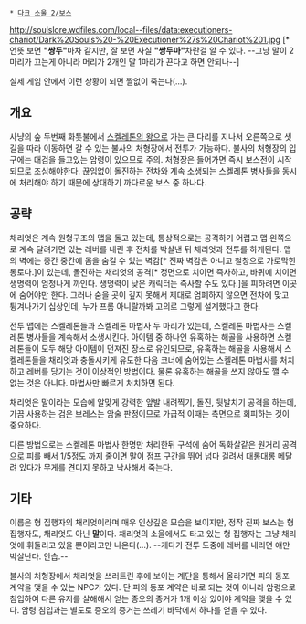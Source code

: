  * [[다크 소울 2/보스]]

http://soulslore.wdfiles.com/local--files/data:executioners-chariot/Dark%20Souls%20-%20Executioner%27s%20Chariot%201.jpg
[* 언뜻 보면 '''"쌍두"'''마차 같지만, 잘 보면 사실 '''"쌍두마"'''차란걸 알 수 있다. --그냥 말이 2마리가 끄는게 아니라 머리가 2개인 말 1마리가 끈다고 하면 안되나--]

실제 게임 안에서 이런 상황이 되면 짤없이 죽는다(...).

== 개요 ==
사냥의 숲 두번째 화톳불에서 [[스켈레톤의 왕]]으로 가는 큰 다리를 지나서 오른쪽으로 샛길을 따라 이동하면 갈 수 있는 불사의 처형장에서 전투가 가능하다. 불사의 처형장의 입구에는 대검을 들고있는 암령이 있으므로 주의. 처형장은 들어가면 즉시 보스전이 시작되므로 조심해야한다. 끊임없이 돌진하는 전차와 계속 소생되는 스켈레톤 병사들을 동시에 처리해야 하기 때문에 상대하기 까다로운 보스 중 하나다.

== 공략 ==
채리엇은 계속 원형구조의 맵을 돌고 있는데, 통상적으로는 공격하기 어렵고 맵 왼쪽으로 계속 달려가면 있는 레버를 내린 후 전차를 박살낸 뒤 채리엇과 전투를 하게된다. 맵의 벽에는 중간 중간에 몸을 숨길 수 있는 벽감[* 진짜 벽감은 아니고 철창으로 가로막힌 통로다.]이 있는데, 돌진하는 채리엇의 공격[* 정면으로 치이면 즉사하고, 바퀴에 치이면 생명력이 엄청나게 까인다. 생명력이 낮은 캐릭터는 즉사할 수도 있다.]을 피하려면 이곳에 숨어야만 한다. 그러나 숨을 곳이 깊지 못해서 제대로 엄폐하지 않으면 전차에 맞고 튕겨나가기 십상인데, 누가 프롬 아니랄까봐 고의로 그렇게 설계했다고 한다.

전투 맵에는 스켈레톤들과 스켈레톤 마법사 두 마리가 있는데, 스켈레톤 마법사는 스켈레톤 병사들을 계속해서 소생시킨다. 아이템 중 하나인 유혹하는 해골을 사용하면 스켈레톤들이 모두 해당 아이템이 던져진 장소로 유인되므로, 유혹하는 해골을 사용해서 스켈레톤들을 채리엇과 충돌시키게 유도한 다음 코너에 숨어있는 스켈레톤 마법사를 처치하고 레버를 당기는 것이 이상적인 방법이다. 물론 유혹하는 해골을 쓰지 않아도 깰 수 없는 것은 아니다. 마법사만 빠르게 처치하면 된다.

채리엇은 말이라는 모습에 알맞게 강력한 앞발 내려찍기, 돌진, 뒷발치기 공격을 하는데, 가끔 사용하는 검은 브레스는 암술 판정이므로 가급적 이때는 측면으로 회피하는 것이 중요하다.

다른 방법으로는 스켈레톤 마법사 한명만 처리한뒤 구석에 숨어 독화살같은 원거리 공격으로 피를 빼서 1/5정도 까지 줄이면 말이 점프 구간을 뛰어 넘다 걸려서 대롱대롱 메달려 있다가 무게를 견디지 못하고 낙사해서 죽는다.

== 기타 ==
이름은 형 집행자의 채리엇이라며 매우 인상깊은 모습을 보이지만, 정작 진짜 보스는 형 집행자도, 채리엇도 아닌 '''말'''이다. 채리엇의 소울에서도 타고 있는 형 집행자는 그냥 채리엇에 휘둘리고 있을 뿐이라고만 나온다(...). --게다가 전투 도중에 레버를 내리면 얘만 박살난다. 안습.--

불사의 처형장에서 채리엇을 쓰러트린 후에 보이는 계단을 통해서 올라가면 피의 동포 계약을 맺을 수 있는 NPC가 있다. 단 피의 동포 계약은 바로 되는 것이 아니라 암령으로 침입하여 다른 유저를 살해해서 얻는 증오의 증거가 1개 이상 있어야 계약을 맺을 수 있다. 암령 침입과는 별도로 증오의 증거는 쓰레기 바닥에서 하나를 얻을 수 있다.



